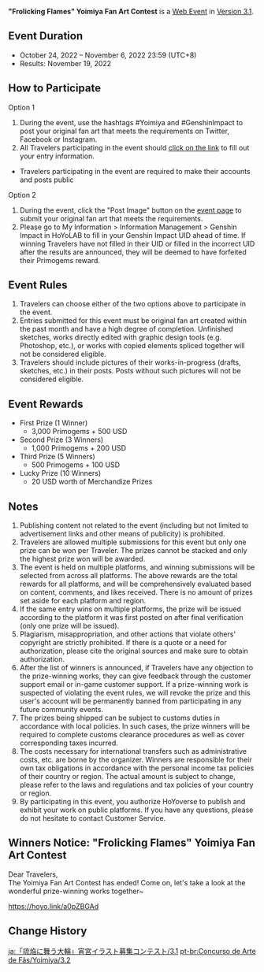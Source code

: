 {{Event
|name              = "Frolicking Flames" Yoimiya Fan Art Contest 2022-10-24
|image             = Frolicking Flames Yoimiya Fan Art Contest 2022-10-24.png
|type              = Web
|group             = Submission
|group2            = Fanart
|time_known        = yes
|time_start        = 2022-10-24 12:00:00
|time_start_offset = GMT+8
|time_end          = 2022-11-06 23:59:59
|time_end_offset   = GMT+8
|link              = https://www.hoyolab.com/contribution/198
}}
{{Description|Dear Travelers,<br>Yoimiya's Fan Art Contest has begun! Get your drawing tools ready, and come participate~}}
'''"Frolicking Flames" Yoimiya Fan Art Contest''' is a [[Web Event]] in [[Version 3.1]].

==Event Duration==
* October 24, 2022 – November 6, 2022 23:59 (UTC+8)
* Results: November 19, 2022

==How to Participate==
;Option 1
# During the event, use the hashtags #Yoimiya and #GenshinImpact to post your original fan art that meets the requirements on Twitter, Facebook or Instagram.
# All Travelers participating in the event should [https://forms.gle/9MoWG2ufuUimGQeo6 click on the link] to fill out your entry information.
* Travelers participating in the event are required to make their accounts and posts public

;Option 2
# During the event, click the "Post Image" button on the [https://www.hoyolab.com/contribution/198 event page] to submit your original fan art that meets the requirements.
# Please go to My Information > Information Management > Genshin Impact in HoYoLAB to fill in your Genshin Impact UID ahead of time. If winning Travelers have not filled in their UID or filled in the incorrect UID after the results are announced, they will be deemed to have forfeited their Primogems reward.

==Event Rules==
# Travelers can choose either of the two options above to participate in the event.
# Entries submitted for this event must be original fan art created within the past month and have a high degree of completion. Unfinished sketches, works directly edited with graphic design tools (e.g. Photoshop, etc.), or works with copied elements spliced together will not be considered eligible.
# Travelers should include pictures of their works-in-progress (drafts, sketches, etc.) in their posts. Posts without such pictures will not be considered eligible.

==Event Rewards==
* First Prize (1 Winner)
** 3,000 Primogems + 500 USD
* Second Prize (3 Winners)
** 1,000 Primogems + 200 USD
* Third Prize (5 Winners)
** 500 Primogems + 100 USD
* Lucky Prize (10 Winners)
** 20 USD worth of Merchandize Prizes

==Notes==
# Publishing content not related to the event (including but not limited to advertisement links and other means of publicity) is prohibited.
# Travelers are allowed multiple submissions for this event but only one prize can be won per Traveler. The prizes cannot be stacked and only the highest prize won will be awarded.
# The event is held on multiple platforms, and winning submissions will be selected from across all platforms. The above rewards are the total rewards for all platforms, and will be comprehensively evaluated based on content, comments, and likes received. There is no amount of prizes set aside for each platform and region.
# If the same entry wins on multiple platforms, the prize will be issued according to the platform it was first posted on after final verification (only one prize will be issued).
# Plagiarism, misappropriation, and other actions that violate others' copyright are strictly prohibited. If there is a quote or a need for authorization, please cite the original sources and make sure to obtain authorization.
# After the list of winners is announced, if Travelers have any objection to the prize-winning works, they can give feedback through the customer support email or in-game customer support. If a prize-winning work is suspected of violating the event rules, we will revoke the prize and this user's account will be permanently banned from participating in any future community events.
# The prizes being shipped can be subject to customs duties in accordance with local policies. In such cases, the prize winners will be required to complete customs clearance procedures as well as cover corresponding taxes incurred.
# The costs necessary for international transfers such as administrative costs, etc. are borne by the organizer. Winners are responsible for their own tax obligations in accordance with the personal income tax policies of their country or region. The actual amount is subject to change, please refer to the laws and regulations and tax policies of your country or region.
# By participating in this event, you authorize HoYoverse to publish and exhibit your work on public platforms. If you have any questions, please do not hesitate to contact Customer Service.

==Winners Notice: "Frolicking Flames" Yoimiya Fan Art Contest==
Dear Travelers,<br>The Yoimiya Fan Art Contest has ended! Come on, let's take a look at the wonderful prize-winning works together~

https://hoyo.link/a0pZBGAd

==Change History==
{{Change History|3.1}}

[[ja:「琉焔に舞う大輪」宵宮イラスト募集コンテスト/3.1]]
[[pt-br:Concurso de Arte de Fãs/Yoimiya/3.2]]